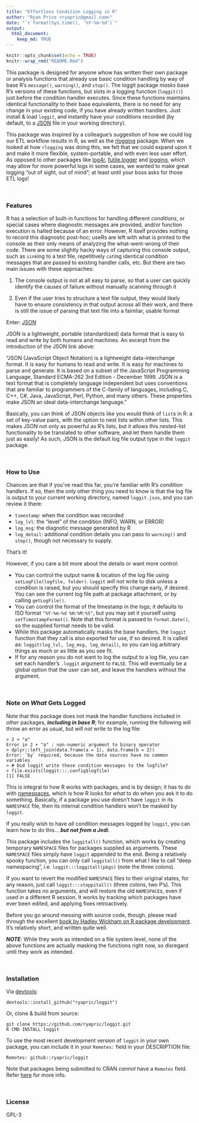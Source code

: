 ```yaml
---
title: "Effortless Condition Logging in R"
author: "Ryan Price <ryapric@gmail.com>"
date: "`r format(Sys.time(), '%Y-%m-%d')`"
output:
  html_document:
    keep_md: TRUE
---
```


```r
knitr::opts_chunk$set(echo = TRUE)
knitr::wrap_rmd("README.Rmd")
```

This package is designed for anyone whow has written their own package or
analysis functions that already use basic condition handling by way of base R's
`message()`, `warning()`, and `stop()`. The loggit package *masks* base R's
versions of these functions, but slots in a logging function (`loggit()`) just
before the condition handler executes. Since these functions maintains
identical functionality to their base equivalents, there is no need for any
change in your existing code, if you have already written handlers. Just
install & load `loggit`, and instantly have your conditions recorded (by
default, to a [JSON](https://www.json.org/) file in your working directory).

This package was inspired by a colleague's suggestion of how we could log our
ETL workflow results in R, as well as the
[rlogging](https://github.com/mjkallen/rlogging) package. When we looked at how
`rlogging` was doing this, we felt that we could expand upon it and make it
more flexible, system-portable, and with even less user effort. As opposed to
other packages like [log4r](http://cran.r-project.org/package=log4r),
[futile.logger](http://cran.r-project.org/package=futile.logger) and
[logging](http://cran.r-project.org/package=logging), which may allow for more
powerful logs in some cases, we wanted to make great logging "out of sight, out
of mind"; at least until your boss asks for those ETL logs!

<br>

### Features

R has a selection of built-in functions for handling different *conditions*, or
special cases where diagnostic messages are provided, and/or function execution
is halted because of an error. However, R itself provides nothing to record
this diagnostic post-hoc; useRs are left with what is printed to the console as
their only means of analyzing the what-went-wrong of their code. There are some
slightly hacky ways of capturing this console output, such as `sink`ing to a
text file, repetitively `cat`ing identical condition messages that are passed
to existing handler calls, etc. But there are two main issues with these
approaches:

1. The console output is not at all easy to parse, so that a user can quickly
identify the causes of failure without manually scanning through it

2. Even if the user tries to structure a text file output, they would likely
have to ensure consistency in that output across all their work, and there is
still the issue of parsing that text file into a faimliar, usable format

Enter: [JSON](https://www.json.org/)

JSON is a lightweight, portable (standardized) data format that is easy to read
and write by both humans and machines. An excerpt from the introduction of the
JSON link above:

"JSON (JavaScript Object Notation) is a lightweight data-interchange format. It
is easy for humans to read and write. It is easy for machines to parse and
generate. It is based on a subset of the JavaScript Programming Language,
Standard ECMA-262 3rd Edition - December 1999. JSON is a text format that is
completely language independent but uses conventions that are familiar to
programmers of the C-family of languages, including C, C++, C#, Java,
JavaScript, Perl, Python, and many others. These properties make JSON an ideal
data-interchange language."

Basically, you can think of JSON objects like you would think of `list`s in R:
a set of key-value pairs, with the option to nest lists within other lists.
This makes JSON not only as powerful as R's lists, but it allows this
nested-list functionality to be translated to other software, and let them
handle them just as easily! As such, JSON is the default log file output type
in the `loggit` package.

<br>

### How to Use

Chances are that if you've read this far, you're familiar with R's condition
handlers. If so, then the only other thing you need to know is that the log
file is output to your current working directory, named `loggit.json`, and you
can review it there:

* `timestamp`: when the condition was recorded
* `log_lvl`: the "level" of the condition (INFO, WARN, or ERROR)
* `log_msg`: the diagnotic message generated by R
* `log_detail`: additional condition details you can pass to `warning()` and
    `stop()`, though not necessary to supply.

That's it!

However, if you care a bit more about the details or want more control:

* You can control the output name & location of the log file using
    `setLogFile(logfile, folder)`. `loggit` *will not* write to disk unless a condition
    is raised, but you should specify this change early, if desired. You can see the
    current log file path at package attachment, or by calling `getLogFile()`.
* You can control the format of the timestamp in the logs; it defaults to ISO
    format `"%Y-%m-%d %H:%M:%S"`, but you may set it yourself using
    `setTimestampFormat()`. Note that this format is passed to `format.Date()`,
    so the supplied format needs to be valid.
* While this package automatically masks the base handlers, the `loggit` function
    that they call is also exported for use, if so desired. It is called as:
    `loggit(log_lvl, log_msg, log_detail)`, so you can log arbitrary things as
    much or as little as you see fit.
* If for any reason you do not want to log the output to a log file, you can
    set each handler's `.loggit` argument to `FALSE`. This will eventually be a
    global option that the user can set, and leave the handlers without the
    argument.

<br>

### Note on *What* Gets Logged

Note that this package does not mask the handler functions included in *other*
packages, _**including in base R**_; for example, running the following will
throw an error as usual, but *will not* write to the log file:

    > 2 + "a"
    Error in 2 + "a" : non-numeric argument to binary operator
    > dplyr::left_join(data.frame(a = 1), data.frame(b = 2))
    Error: `by` required, because the data sources have no common variables
    > # Did loggit write these condition messages to the logfile?
    > file.exists(loggit:::.config$logfile)
    [1] FALSE

This is integral to how R works with packages, and is by design; it has to do
with [namespaces](http://r-pkgs.had.co.nz/namespace.html), which is how R looks
for *what* to do when you ask it to do something. Basically, if a package you
use doesn't have `loggit` in its `NAMESPACE` file, then its internal condition
handlers won't be masked by `loggit`.

If you really wish to have *all* condition messages logged by `loggit`, you can
learn how to do this... _**but not from a Jedi**_.

This package includes the `loggitall()` function, which works by creating
temporary `NAMESPACE` files for packages supplied as arguments. These
`NAMESPACE` files simply have `loggit` appended to the end. Being a relatively
spooky function, you can only call `loggitall()` from what I like to call "deep
namespacing", i.e. `loggit:::loggitall(pkgs)` (note the three colons).

If you want to revert the modified `NAMESPACE` files to their original states,
for any reason, just call `loggit:::stoppitall()` (three colons, two P's). This
function takes no arguments, and will restore the old `NAMESPACE`s, even if
used in a different R session. It works by tracking which packages have ever
been edited, and applying fixes retroactively.

Before you go around messing with source code, though, please read through the
excellent [book by Hadley Wickham on R package
development](http://r-pkgs.had.co.nz/). It's relatively short, and written
quite well.

_**NOTE**_: While they work as intended on a file system level, none of the
above functions are actually masking the functions right now, so disregard
until they work as intended.

<br>

### Installation

  Via [devtools](https://github.com/hadley/devtools):

    devtools::install_github("ryapric/loggit")

  Or, clone & build from source:

    git clone https://github.com/ryapric/loggit.git
    R CMD INSTALL loggit

To use the most recent development version of `loggit` in your own package, you
can include it in your `Remotes:` field in your DESCRIPTION file:

    Remotes: github::ryapric/loggit

Note that packages being submitted to CRAN *cannot* have a `Remotes` field.
Refer
[here](https://cran.r-project.org/web/packages/devtools/vignettes/dependencies.html)
for more info.

<br>

### License

GPL-3

